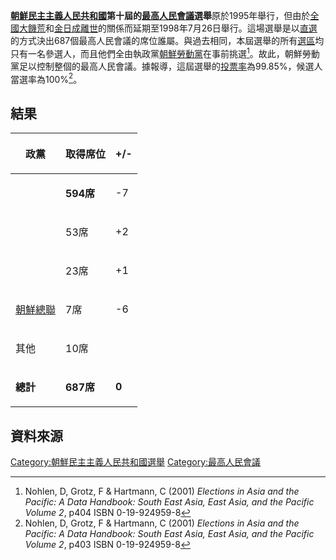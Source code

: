 {{noteTA
|G1=Country
|1=zh:北朝鮮; zh-cn:朝鲜; zh-tw:朝鮮; zh-hk:朝鮮; zh-sg:朝鲜;
}}

{{Infobox election
| election_name = 1998年朝鮮民主主義人民共和國最高人民會議選舉
| country = 朝鮮民主主義人民共和國
| type = 议会
| ongoing = no
| previous_election = 1990年朝鮮民主主義人民共和國最高人民會議選舉
| previous_year = 1990年
| next_election = 2003年朝鮮民主主義人民共和國最高人民會議選舉
| next_year = 2003年
| seats_for_election = 所有687個[[最高人民會議|最高人民會議]]席位 
| majority_seats = 344
| election_date = 1998年7月26日

| image1             = File:Kim Jong-il 2011-5 (cropped).jpg
| image1_size        = 100x100px
| leader1            = [[金正日|金正日]]
| party1             = 朝鮮勞動黨
| color1             = FF0000
| leader_since1      = 1997年10月
| leaders_seat1      = 
| last_election1     = 601
| seats1             = 594
| seat_change1       = -7
| popular_vote1      = 
| percentage1        = 
| swing1             = 

| image2             = Image:Silver - replace this image male.svg
| image2_size        = 100x100px
| leader2            = [[李繼白|李繼白]]
| party2             = 朝鮮社會民主黨
| color2             = FFB9C5
| leader_since2      = 1989年4月17日
| leaders_seat2      = 
| last_election2     = 51
| seats2             = 53
| seat_change2       = +2
| popular_vote2      = 
| percentage2        = 
| swing2             = 

| image3             = Image:Silver - replace this image male.svg
| image3_size        = 100x100px
| leader3            = [[柳美英|柳美英]]
| party3             = 天道教青友黨
| color3             = A24A00
| leader_since3      = 1993年7月
| leaders_seat3      = 
| last_election3     = 22
| seats3             = 23
| seat_change3       = +1
| popular_vote3      = 
| percentage3        = 
| swing3             = 

}}
'''[[朝鮮民主主義人民共和國|朝鮮民主主義人民共和國]]第十屆的[[最高人民會議|最高人民會議]]選舉'''原於1995年舉行，但由於[[朝鲜饥荒|全國大饑荒]]和[[金日成之死|金日成離世]]的關係而延期至1998年7月26日舉行。這場選舉是以[[直接選舉|直選]]的方式決出687個最高人民會議的席位誰屬。與過去相同，本屆選舉的所有[[選區|選區]]均只有一名參選人，而且他們全由執政黨[[朝鮮勞動黨|朝鮮勞動黨]]在事前挑選<ref>Nohlen, D, Grotz, F & Hartmann, C (2001) ''Elections in Asia and the Pacific: A Data Handbook: South East Asia, East Asia, and the Pacific Volume 2'', p404 ISBN 0-19-924959-8</ref>。故此，朝鮮勞動黨足以控制整個的最高人民會議。據報導，這屆選舉的[[投票率|投票率]]為99.85%，候選人當選率為100%<ref>Nohlen, D, Grotz, F & Hartmann, C (2001) ''Elections in Asia and the Pacific: A Data Handbook: South East Asia, East Asia, and the Pacific Volume 2'', p403 ISBN 0-19-924959-8</ref>。

==結果==

{| class="wikitable sortable" style="text-align:center"
|-
! 政黨 !! 取得席位 !!+/-
|-
| {{WPK}} ||style="text-align: left; "| '''594席''' || -7
|-
| {{KSD}} ||style="text-align: left; "|53席 || +2
|-
| {{CHO}} ||style="text-align: left; "|23席 || +1 
|-
| [[在日本朝鮮人總聯合會|朝鮮總聯]] ||style="text-align: left; "| 7席 || -6
|-
| 其他 ||style="text-align: left; "| 10席 || 
|-
| '''總計''' || '''687席''' || '''0'''
|}

==資料來源==
{{Reflist}}

{{North Korean elections}}
[[Category:朝鮮民主主義人民共和國選舉|Category:朝鮮民主主義人民共和國選舉]]
[[Category:最高人民會議|Category:最高人民會議]]